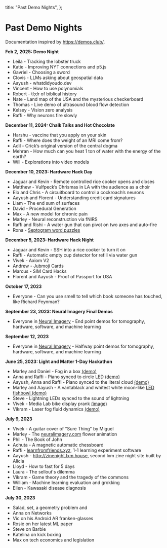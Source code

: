 
  title: "Past Demo Nights",
};

<NavBar />

# Past Demo Nights

Documentation inspired by https://demos.club/.

**Feb 2, 2025: Demo Night**
- Leila - Tracking the lobster truck
- Katie - Improving NYT connections and p5.js
- Gavriel - Choosing a sword
- Clovis - LLMs asking about geospatial data
- Aayush - whatdidyoudo.dev
- Vincent - How to use polynomials
- Robert - tl;dr of biblical history
- Nate - Land map of the USA and the mysterious checkerboard
- Thomas - Live demo of ultrasound blood flow detection
- Kelsey - Vision zero analysis
- Raffi - Why neurons fire slowly

**December 11, 2024: Chalk Talks and Hot Chocolate**
- Harshu - vaccine that you apply on your skin
- Raffi - Where does the weight of an MRI come from?
- Adil - Crick’s original version of the central dogma
- Mehran - How much can you heat 1 ton of water with the energy of the earth?
- Will - Explorations into video models

**December 10, 2023: Hardware Hack Day**
- Jaguar and Kevin - Remote controlled rice cooker opens and closes
- Matthew - Vulfpeck’s Chrismas in LA with the audience as a choir
- Elo and Chris - A circuitboard to control a cockroach’s neurons
- Aayush and Florent - Understanding credit card signatures
- Liam - The end sum of surfaces
- David - Procedural Generation
- Max - A new model for chronic pain
- Marley - Neural reconstruction via fNIRS
- Raffi and Rishi - A water gun that can pivot on two axes and auto-fire
- Rona - [Septogram word puzzles](https://septogram.rona.wang/)

**December 5, 2023: Hardware Hack Night**
- Jaguar and Kevin - SSH into a rice cooker to turn it on
- Raffi - Automatic empty cup detector for refill via water gun
- Vivek - Axiom V2
- Andrew - Jubmoji Cards
- Marcus - SIM Card Hacks
- Florent and Aayush - Proof of Passport for USA

**October 17, 2023**
- Everyone - Can you use smell to tell which book someone has touched, like Richard Feynman?

**September 23, 2023: Neural Imagery Final Demos**
- Everyone in [Neural Imagery](https://www.notion.so/MISSING-RECEIPT-Hexbits-Kettle-Comforters-58e3ceb55d2a4654914f19f93e797a06?pvs=21) - End point demos for tomography, hardware, software, and machine learning

**September 12, 2023**
- Everyone in [Neural Imagery](https://www.notion.so/Past-Demo-Nights-1f64d0763c794b41af637fe724b21f04?pvs=21) - Halfway point demos for tomography, hardware, software, and machine learning

**June 25, 2023: Light and Matter 1-Day Hackathon**
- Marley and Daniel - Fog in a box [(demo)](https://imgur.com/a/z8SRTBX)
- Anna and Raffi - Piano synced to circle LED [(demo)](https://www.tiktok.com/@light_and_matter/video/7255130499797077294)
- Aayush, Anna and Raffi - Piano synced to the literal cloud [(demo)](https://www.tiktok.com/@light_and_matter/video/7255130499797077294)
- Marley and Aayush - A vantablack and whitest white moon-like [LED fishbowl (demo)](https://www.tiktok.com/t/ZT8RKaLUT/)
- Steve - Lightning LEDs synced to the sound of lightning
- Vivek - Media Lab bike display prank [(image)](https://lh3.googleusercontent.com/pw/AIL4fc88iDT1_gC_qYL7hLPYwzHBEL5RnP5Ir4B4N2SOXRsOTd5I-OjwdGA3jtqf3aoMmZGbnoP4sPuwI3kVIS-l0d2LncMtUD-8V030f6w3Y5txtpZARjh6=s0)
- Vikram - Laser fog fluid dynamics [(demo)](https://photos.google.com/share/AF1QipM5fiy4feONDhd_9hMgYTo1bpZ0r063bNgSoRn-IOnVRzE0aWJWEDsQQxHRP9iQTA/photo/AF1QipNmYtEUZSHpM5CepSlZ3mD8s1iQErcG85FnSTm4?key=VHFyQWp2TjZwMFItdEVqYTM0ejl0ZGFOdGtScDNR)

**July 9, 2023**
- Vivek - A guitar cover of "Sure Thing" by Miguel
- Marley - The [neuralimagery.com](https://www.notion.so/MISSING-RECEIPT-Hexbits-Kettle-Comforters-58e3ceb55d2a4654914f19f93e797a06?pvs=21) flower animation
- Phil - The Book of John
- Achuta - A magnetic automatic chessboard
- Raffi - [learnfromfriends.xyz](http://learnfromfriends.xyz), 1-1 learning experiment software 
- Aayush - http://zinenight.lxm.house, second lxm zine night site built by Alicia
- Lloyd - How to fast for 5 days
- Laura - The sellout's dilemma
- Vikram - Game theory and the tragedy of the commons 
- William - Machine learning evaluation and grokking
- Ellen - Kawasaki disease diagnosis

**July 30, 2023**
- Salad, set, a geometry problem and
- Anna on Networks
- Vic on his Android AR franken-glasses
- Rosie on her latest ML paper
- Steve on Barbie
- Katelina on kick boxing
- Max on tech economics and legislation